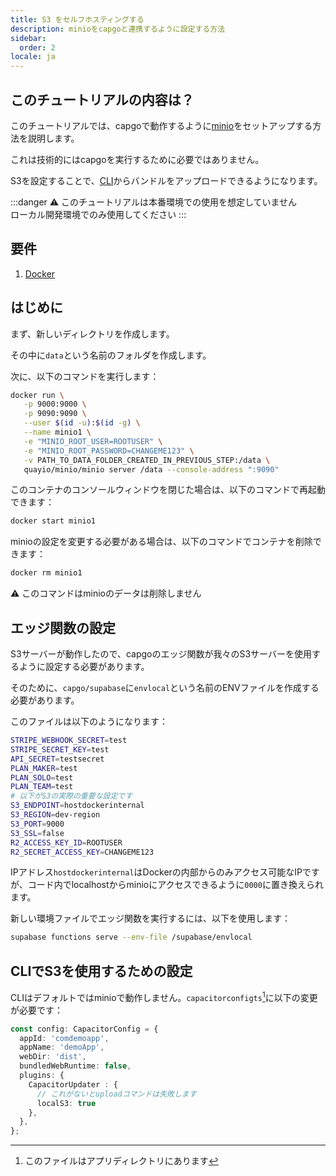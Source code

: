 ```yaml
---
title: S3 をセルフホスティングする
description: minioをcapgoと連携するように設定する方法
sidebar:
  order: 2
locale: ja
---
```


## このチュートリアルの内容は？

このチュートリアルでは、capgoで動作するように[minio](https://minio/)をセットアップする方法を説明します。

これは技術的にはcapgoを実行するために必要ではありません。

S3を設定することで、[CLI](/docs/cli/commands/)からバンドルをアップロードできるようになります。

:::danger
⚠️ このチュートリアルは本番環境での使用を想定していません\
ローカル開発環境でのみ使用してください
:::

## 要件

1. [Docker](https://wwwdockercom/)

## はじめに

まず、新しいディレクトリを作成します。

その中に`data`という名前のフォルダを作成します。

次に、以下のコマンドを実行します：
```bash
docker run \
   -p 9000:9000 \
   -p 9090:9090 \
   --user $(id -u):$(id -g) \
   --name minio1 \
   -e "MINIO_ROOT_USER=ROOTUSER" \
   -e "MINIO_ROOT_PASSWORD=CHANGEME123" \
   -v PATH_TO_DATA_FOLDER_CREATED_IN_PREVIOUS_STEP:/data \
   quayio/minio/minio server /data --console-address ":9090"
```

このコンテナのコンソールウィンドウを閉じた場合は、以下のコマンドで再起動できます：
```bash
docker start minio1
```

minioの設定を変更する必要がある場合は、以下のコマンドでコンテナを削除できます：
```bash
docker rm minio1
```
⚠️ このコマンドはminioのデータは削除しません

## エッジ関数の設定

S3サーバーが動作したので、capgoのエッジ関数が我々のS3サーバーを使用するように設定する必要があります。

そのために、`capgo/supabase`に`envlocal`という名前のENVファイルを作成する必要があります。

このファイルは以下のようになります：
```bash
STRIPE_WEBHOOK_SECRET=test
STRIPE_SECRET_KEY=test
API_SECRET=testsecret
PLAN_MAKER=test
PLAN_SOLO=test
PLAN_TEAM=test
# 以下がS3の実際の重要な設定です
S3_ENDPOINT=hostdockerinternal
S3_REGION=dev-region
S3_PORT=9000
S3_SSL=false
R2_ACCESS_KEY_ID=ROOTUSER
R2_SECRET_ACCESS_KEY=CHANGEME123
```

IPアドレス`hostdockerinternal`はDockerの内部からのみアクセス可能なIPですが、コード内でlocalhostからminioにアクセスできるように`0000`に置き換えられます。

新しい環境ファイルでエッジ関数を実行するには、以下を使用します：
```bash
supabase functions serve --env-file /supabase/envlocal
```

## CLIでS3を使用するための設定

CLIはデフォルトではminioで動作しません。`capacitorconfigts`[^1]に以下の変更が必要です：
```ts
const config: CapacitorConfig = {
  appId: 'comdemoapp',
  appName: 'demoApp',
  webDir: 'dist',
  bundledWebRuntime: false,
  plugins: {
    CapacitorUpdater : {
      // これがないとuploadコマンドは失敗します
      localS3: true
    },
  },
};
```

[^1]: このファイルはアプリディレクトリにあります